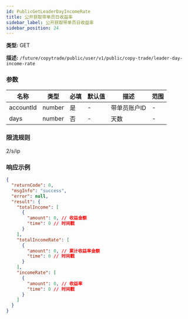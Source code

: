 ```yaml
---
id: PublicGetLeaderDayIncomeRate
title: 公开获取带单员日收益率
sidebar_label: 公开获取带单员日收益率
sidebar_position: 24
---
```


**类型:** GET

**描述:** `/future/copytrade/public/user/v1/public/copy-trade/leader-day-income-rate`

### 参数

| 名称      | 类型   | 必填 | 默认值 | 描述         | 范围 |
| --------- | ------ | ---- | ------ | ------------ | ---- |
| accountId | number | 是   | -      | 带单员账户ID | -    |
| days      | number | 否   | -      | 天数         | -    |

### 限流规则

2/s/ip

### 响应示例

```json
{
  "returnCode": 0,
  "msgInfo": "success",
  "error": null,
  "result": {
    "totalIncome": [
      {
        "amount": 0, // 收益金额
        "time": 0 // 时间戳
      }
    ],
    "totalIncomeRate": [
      {
        "amount": 0, // 累计收益率金额
        "time": 0 // 时间戳
      }
    ],
    "incomeRate": [
      {
        "amount": 0, // 收益率
        "time": 0 // 时间戳
      }
    ]
  }
}
```